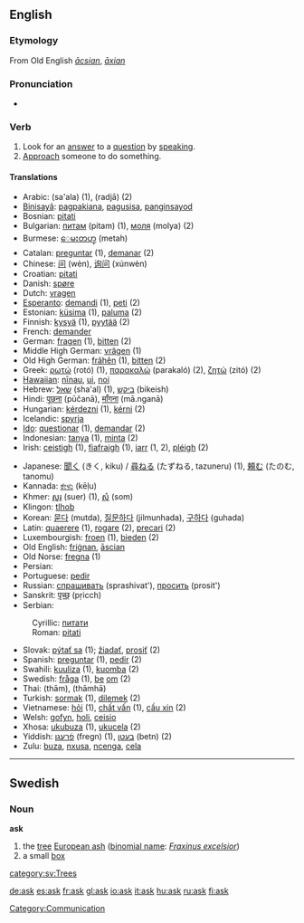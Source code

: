 {{see|Ask}}

==English==

{{rank|earth|live|hard|408|ask|question|doubt|around}}

===Etymology===
From Old English ''[[ācsian]]'', ''[[āxian]]''

===Pronunciation===
* {{IPA|[[RP]] /ɑːsk/}}

===Verb===
{{en-infl-reg-consonant|ask||}}

# Look for an [[answer]] to a [[question]] by [[speak]]ing.
# [[approach|Approach]] someone to do something.

====Translations====
{{top}}
*Arabic: {{ARchar|[[سأل]]}} (sa'ala) (1), {{ARchar|[[رجا]]}} (radjā) (2)
*[[Binisayâ]]: [[pagpakiana]], [[pagusisa]], [[panginsayod]]
*Bosnian: [[pitati#Bosnian|pitati]]
*Bulgarian: [[питам]] (pitam) (1), [[моля]] (molya) (2)
*Burmese: [[ေမးတဟ္]] (metah)
*Catalan: [[preguntar]] (1), [[demanar]] (2)
*Chinese: [[问]] (wèn), [[询问]] (xúnwèn)
*Croatian: [[pitati#Croatian|pitati]]
*Danish: [[spøre]]
*Dutch: [[vragen]]
*[[Esperanto]]: [[demandi]] (1), [[peti]] (2)
*Estonian: [[küsima]] (1), [[paluma]] (2)
*Finnish: [[kysyä]] (1), [[pyytää]] (2)
*French: [[demander]]
*German: [[fragen]] (1), [[bitten]] (2)
*Middle High German: [[vrâgen]] (1)
*Old High German: [[frâhên]] (1), [[bitten]] (2)
*Greek: [[ρωτώ]] (rotó) (1), [[παρακαλώ]] (parakaló) (2), [[ζητώ]] (zitó) (2)
*[[Hawaiian]]: [[nīnau]], [[ui]], [[noi]]
*Hebrew: [[שאל]] (sha'al) (1), [[ביקש]] (bikeish)
*Hindi: [[पूछना]] (pūčanā), [[माँगना]] (mā.nganā)
*Hungarian: [[kérdezni]] (1), [[kérni]] (2)
*Icelandic: [[spyrja]]
*[[Ido]]: [[questionar]] (1), [[demandar]] (2)
*Indonesian: [[tanya]] (1), [[minta]] (2)
*Irish: [[ceistigh]] (1), [[fiafraigh]] (1), [[iarr]] (1, 2), [[pléigh]] (2)
{{mid}}
*Japanese: [[聞く]] (きく, kiku) / [[尋ねる]] (たずねる, tazuneru) (1), [[頼む]] (たのむ, tanomu)
*Kannada: [[ಕೇಳು]] (kēḷu)
*Khmer: [[សួរ]] (suer) (1), [[សុំ]] (som)
*Klingon: [[tlhob]]
*Korean: [[묻다]] (mutda), [[질문하다]] (jilmunhada), [[구하다]] (guhada)
*Latin: [[quaerere]] (1), [[rogare]] (2), [[precari]] (2)
*Luxembourgish: [[froen]] (1), [[bieden]] (2)
*Old English: [[frignan|friġnan]], [[ascian|āscian]]
*Old Norse: [[fregna]] (1)
*Persian: {{FAchar|[[سؤال کردن]]}}
*Portuguese: [[pedir]]
*Russian: [[спрашивать]] (sprashivat'), [[просить]] (prosit')
*Sanskrit: [[पृच्छ्]] (pṛicch)
*Serbian:
:Cyrillic: [[питати#Serbian|питати]]
:Roman: [[pitati#Serbian|pitati]]
*Slovak: [[pýtať sa]] (1); [[žiadať]], [[prosiť]] (2)
*Spanish: [[preguntar]] (1), [[pedir]] (2)
*Swahili: [[kuuliza]] (1), [[kuomba]] (2)
*Swedish: [[fråga]] (1), [[be]] [[om]] (2)
*Thai: {{THchar|[[ถาม]]}} (thām), {{THchar|[[ถามหา]]}} (thāmhā)
*Turkish: [[sormak]] (1), [[dilemek]] (2)
*Vietnamese: [[hỏi]] (1), [[chất vấn]] (1), [[cầu xin]] (2)
*Welsh: [[gofyn]], [[holi]], [[ceisio]]
*Xhosa: [[ukubuza]] (1), [[ukucela]] (2)
*Yiddish: [[פֿרעגן]] (fregn) (1), [[בעטן]] (betn) (2)
*Zulu: [[buza]], [[nxusa]], [[ncenga]], [[cela]]
{{bottom}}

[[Category:Communication]]

----

==Swedish==
{{sv-noun|gender=Common|ask|asken|askar|askarna|asks|askens|askars|askarnas}}

===Noun===
'''ask'''

#the [[tree]] [[European ash]] ([[binomial name]]: ''[[Fraxinus excelsior]]'')
#a small [[box]]

[[category:sv:Trees]]

[[de:ask]]
[[es:ask]]
[[fr:ask]]
[[gl:ask]]
[[io:ask]]
[[it:ask]]
[[hu:ask]]
[[ru:ask]]
[[fi:ask]]